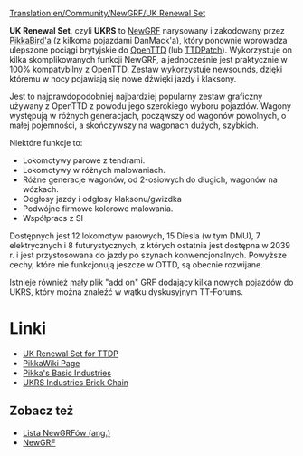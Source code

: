[[Translation:en/Community/NewGRF/UK Renewal Set]]

{{pl/Infobox NewGRF|setname= UK Renewal Set
|screenshot= en/Newgrfexampless.png
|artist= Pikkabird
|coder= Pikkabird
|focus= Pociągi
|homepage= www.pikkarail.com/ttdp/ukrs/index.htm
|homepagename= UK Renewal Set for TTDP
|copyright= prawdopodobnie chroniony
}}
'''UK Renewal Set''', czyli '''UKRS''' to [[pl/Manual/NewGRF|NewGRF]] narysowany i zakodowany przez [[pl/PikkaBird|PikkaBird'a]] (z kilkoma pojazdami DanMack'a), który ponownie wprowadza ulepszone pociągi brytyjskie do [[pl/Manual/Main Page|OpenTTD]] (lub [[pl/Archive/OpenTTD/TTDPatch|TTDPatch]]). Wykorzystuje on kilka skomplikowanych funkcji NewGRF, a jednocześnie jest praktycznie w 100% kompatybilny z OpenTTD. Zestaw wykorzystuje newsounds, dzięki któremu w nocy pojawiają się nowe dźwięki jazdy i klaksony. 

Jest to najprawdopodobniej najbardziej popularny zestaw graficzny używany z OpenTTD z powodu jego szerokiego wyboru pojazdów. Wagony występują w różnych generacjach, począwszy od wagonów powolnych, o małej pojemności, a skończywszy na wagonach dużych, szybkich.

Niektóre funkcje to:
*Lokomotywy parowe z tendrami.
*Lokomotywy w różnych malowaniach.
*Różne generacje wagonów, od 2-osiowych do długich, wagonów na wózkach.
*Odgłosy jazdy i odgłosy klaksonu/gwizdka
*Podwójne firmowe kolorowe malowania.
*Współpracs z SI

Dostępnych jest 12 lokomotyw parowych, 15 Diesla (w tym DMU), 7 elektrycznych i 8 futurystycznych, z których ostatnia jest dostępna w 2039 r. i jest przystosowana do jazdy po szynach konwencjonalnych. Powyższe cechy, które nie funkcjonują jeszcze w OTTD, są obecnie rozwijane.

Istnieje również mały plik "add on" GRF dodający kilka nowych pojazdów do UKRS, który można znaleźć w wątku dyskusyjnym TT-Forums.

= Linki =
*[http://www.pikkarail.com/ttdp/ukrs/ UK Renewal Set for TTDP]
*[http://users.tt-forums.net/pikka/wiki/index.php/UK_Renewal_Set PikkaWiki Page]
*[http://users.tt-forums.net/pikka/wiki/index.php/Pikka%27s_Basic_Industries Pikka's Basic Industries]
*[http://users.tt-forums.net/pikka/wiki/index.php/UKRS_Industries_Brick_Chain UKRS Industries Brick Chain]

== Zobacz też ==
*[[en/Community/NewGRF/Main Page|Lista NewGRFów (ang.)]]
*[[pl/Manual/NewGRF|NewGRF]]